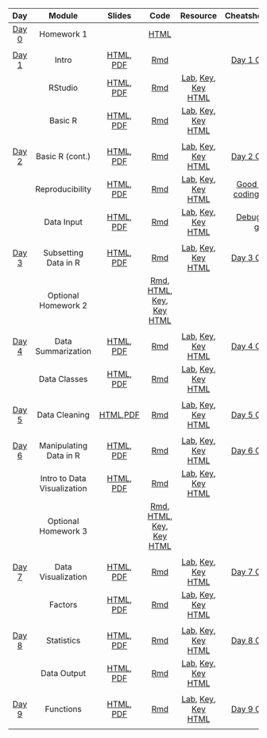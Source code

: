 | **Day**                                | **Module**                  | **Slides**                                                                                                                                                                                                                               | **Code**                                                                                                                                           | **Resource**                                                                                                                                                                                                                                                             | **Cheatsheets/Guides**                                                             |
| :------------------------------------: | :-------------------------: | :--------------------------------------------------------------------------------------------------------------------------------------------------------------------------------------------------------------------------------------: | :------------------------------------------------------------------------------------------------------------------------------------------------: | :----------------------------------------------------------------------------------------------------------------------------------------------------------------------------------------------------------------------------------------------------------------------: | :--------------------------------------------------------------------------------: |
| [Day 0](docs/module_details/day0.html) | Homework 1                  |                                                                                                                                                                                                                                          | [HTML](modules/HW/homework1.html)                                                                                                                  |                                                                                                                                                                                                                                                                          |                                                                                    |
|                                        |                             |                                                                                                                                                                                                                                          |                                                                                                                                                    |                                                                                                                                                                                                                                                                          |                                                                                    |
| [Day 1](docs/module_details/day1.html) | Intro                       | [HTML](modules/Intro/Intro.html), [PDF](modules/Intro/Intro.pdf)                                                                                                                                                                         | [Rmd](modules/Intro/Intro.Rmd)                                                                                                                     |                                                                                                                                                                                                                                                                          | [Day 1 Cheatsheet](modules/cheatsheets/Day-1.pdf)                                  |
|                                        | RStudio                     | [HTML](modules/RStudio/RStudio.html), [PDF](modules/RStudio/RStudio.pdf)                                                                                                                                                                 | [Rmd](modules/RStudio/RStudio.Rmd)                                                                                                                 | [Lab](modules/RStudio/lab/RStudio_Lab.Rmd), [Key](modules/RStudio/lab/RStudio_Lab_Key.Rmd), [Key HTML](modules/RStudio/lab/RStudio_Lab_Key.html)                                                                                                                         |                                                                                    |
|                                        | Basic R                     | [HTML](modules/Basic_R/Basic_R.html), [PDF](modules/Basic_R/Basic_R.pdf)                                                                                                                                                                 | [Rmd](modules/Basic_R/Basic_R.Rmd)                                                                                                                 | [Lab](modules/Basic_R/lab/Basic_R_Lab.Rmd), [Key](modules/Basic_R/lab/Basic_R_Lab_Key.Rmd), [Key HTML](modules/Basic_R/lab/Basic_R_Lab_Key.html)                                                                                                                         |                                                                                    |
|                                        |                             |                                                                                                                                                                                                                                          |                                                                                                                                                    |                                                                                                                                                                                                                                                                          |                                                                                    |
| [Day 2](docs/module_details/day2.html) | Basic R (cont.)             | [HTML](modules/Basic_R/Basic_R.html), [PDF](modules/Basic_R/Basic_R.pdf)                                                                                                                                                                 | [Rmd](modules/Basic_R/Basic_R.Rmd)                                                                                                                 | [Lab](modules/Basic_R/lab/Basic_R_Lab.Rmd), [Key](modules/Basic_R/lab/Basic_R_Lab_Key.Rmd), [Key HTML](modules/Basic_R/lab/Basic_R_Lab_Key.html)                                                                                                                         | [Day 2 Cheatsheet](modules/cheatsheets/Day-2.pdf)                                  |
|                                        | Reproducibility             | [HTML](modules/Reproducibility/Reproducibility.html), [PDF](modules/Reproducibility/Reproducibility.pdf)                                                                                                                                  | [Rmd](modules/Reproducibility/Reproducibility.Rmd)                                                                                                | [Lab](modules/Reproducibility/lab/Reproducibility_Lab.Rmd), [Key](modules/Reproducibility/lab/Reproducibility_Lab_Key.Rmd), [Key HTML](modules/Reproducibility/lab/Reproducibility_Lab_Key.html)                                                                                                                         | [Good scientific coding practices](resources/good-scientific-coding-practices.pdf) |
|                                        | Data Input                  | [HTML](modules/Data_Input/Data_Input.html), [PDF](modules/Data_Input/Data_Input.pdf)                                                                                                                                                     | [Rmd](modules/Data_Input/Data_Input.Rmd)                                                                                                           | [Lab](modules/Data_Input/lab/Data_Input_Lab.Rmd), [Key](modules/Data_Input/lab/Data_Input_Lab_Key.Rmd), [Key HTML](modules/Data_Input/lab/Data_Input_Lab_Key.html)                                                                                                       | [Debugging tips guide](resources/debugging_guide.pdf)                              |
|                                        |                             |                                                                                                                                                                                                                                          |                                                                                                                                                    |                                                                                                                                                                                                                                                                          |                                                                                    |
| [Day 3](docs/module_details/day3.html) | Subsetting Data in R        | [HTML](modules/Subsetting_Data_in_R/Subsetting_Data_in_R.html), [PDF](modules/Subsetting_Data_in_R/Subsetting_Data_in_R.pdf)                                                                                                             | [Rmd](modules/Subsetting_Data_in_R/Subsetting_Data_in_R.Rmd)                                                                                       | [Lab](modules/Subsetting_Data_in_R/lab/Subsetting_Data_in_R_Lab.Rmd), [Key](modules/Subsetting_Data_in_R/lab/Subsetting_Data_in_R_Lab_Key.Rmd), [Key HTML](modules/Subsetting_Data_in_R/lab/Subsetting_Data_in_R_Lab_Key.html)                                           | [Day 3 Cheatsheet](modules/cheatsheets/Day-3.pdf)                                  |
|                                        | Optional Homework 2                  |                                                                                                                                                                                                                                          | [Rmd](modules/HW/homework2.Rmd), [HTML](modules/HW/homework2.html), [Key](modules/HW/homework2_Key.Rmd), [Key HTML](modules/HW/homework2_Key.html) |                                                                                                                                                                                                                                                                          |                                                                                    |
|                                        |                             |                                                                                                                                                                                                                                          |                                                                                                                                                    |                                                                                                                                                                                                                                                                          |                                                                                    |
| [Day 4](docs/module_details/day4.html) | Data Summarization          | [HTML](modules/Data_Summarization/Data_Summarization.html), [PDF](modules/Data_Summarization/Data_Summarization.pdf)                                                                                                                     | [Rmd](modules/Data_Summarization/Data_Summarization.Rmd)                                                                                           | [Lab](modules/Data_Summarization/lab/Data_Summarization_Lab.Rmd), [Key](modules/Data_Summarization/lab/Data_Summarization_Lab_Key.Rmd), [Key HTML](modules/Data_Summarization/lab/Data_Summarization_Lab_Key.html)                                                       | [Day 4 Cheatsheet](modules/cheatsheets/Day-4.pdf)                                  |
|                                        | Data Classes                | [HTML](modules/Data_Classes/Data_Classes.html), [PDF](modules/Data_Classes/Data_Classes.pdf)                                                                                                                                             | [Rmd](modules/Data_Classes/Data_Classes.Rmd)                                                                                                       | [Lab](modules/Data_Classes/lab/Data_Classes_Lab.Rmd), [Key](modules/Data_Classes/lab/Data_Classes_Lab_Key.Rmd), [Key HTML](modules/Data_Classes/lab/Data_Classes_Lab_Key.html)                                                                                           |                                                                                    |
|                                        |                             |                                                                                                                                                                                                                                          |                                                                                                                                                    |                                                                                                                                                                                                                                                                          |                                                                                    |
| [Day 5](docs/module_details/day5.html) | Data Cleaning               | [HTML](modules/Data_Cleaning/Data_Cleaning.html),[PDF](modules/Data_Cleaning/Data_Cleaning.pdf)                                                                                                                                          | [Rmd](modules/Data_Cleaning/Data_Cleaning.Rmd)                                                                                                     | [Lab](modules/Data_Cleaning/lab/Data_Cleaning_Lab.Rmd), [Key](modules/Data_Cleaning/lab/Data_Cleaning_Lab_Key.Rmd), [Key HTML](modules/Data_Cleaning/lab/Data_Cleaning_Lab_Key.html)                                                                                     | [Day 5 Cheatsheet](modules/cheatsheets/Day-5.pdf)                                  |
|                                        
| [Day 6](docs/module_details/day6.html) | Manipulating Data in R      | [HTML](modules/Manipulating_Data_in_R/Manipulating_Data_in_R.html), [PDF](modules/Manipulating_Data_in_R/Manipulating_Data_in_R.pdf)                                                                                                     | [Rmd](modules/Manipulating_Data_in_R/Manipulating_Data_in_R.Rmd)                                                                                   | [Lab](modules/Manipulating_Data_in_R/lab/Manipulating_Data_in_R_Lab.Rmd), [Key](modules/Manipulating_Data_in_R/lab/Manipulating_Data_in_R_Lab_Key.Rmd), [Key HTML](modules/Manipulating_Data_in_R/lab/Manipulating_Data_in_R_Lab_Key.html)                               | [Day 6 Cheatsheet](modules/cheatsheets/Day-6.pdf)                                  |
|                                        | Intro to Data Visualization | [HTML](modules/Esquisse_Data_Visualization/Esquisse_Data_Visualization.html), [PDF](modules/Esquisse_Data_Visualization/Esquisse_Data_Visualization.pdf)                                                                                 | [Rmd](modules/Esquisse_Data_Visualization/Esquisse_Data_Visualization.Rmd)                                                                         | [Lab](modules/Esquisse_Data_Visualization/lab/Esquisse_Data_Visualization_Lab.Rmd), [Key](modules/Esquisse_Data_Visualization/lab/Esquisse_Data_Visualization_Lab_Key.Rmd), [Key HTML](modules/Esquisse_Data_Visualization/lab/Esquisse_Data_Visualization_Lab_Key.html) |                                                                                    |
|                                        | Optional Homework 3                  |                                                                                                                                                                                                                                          | [Rmd](modules/HW/homework3.Rmd), [HTML](modules/HW/homework3.html), [Key](modules/HW/homework3_Key.Rmd), [Key HTML](modules/HW/homework3_Key.html) |                                                                                                                                                                                                                                                                          |                                                                                    |
|                                        |                             |                                                                                                                                                                                                                                          |                                                                                                                                                    |                                                                                                                                                                                                                                                                          |                                                                                    |
| [Day 7](docs/module_details/day7.html) | Data Visualization          | [HTML](modules/Data_Visualization/Data_Visualization.html), [PDF](modules/Data_Visualization/Data_Visualization.pdf)                                                                                                                     | [Rmd](modules/Data_Visualization/Data_Visualization.Rmd)                                                                                           | [Lab](modules/Data_Visualization/lab/Data_Visualization_Lab.Rmd), [Key](modules/Data_Visualization/lab/Data_Visualization_Lab_Key.Rmd), [Key HTML](modules/Data_Visualization/lab/Data_Visualization_Lab_Key.html)                                                       | [Day 7 Cheatsheet](modules/cheatsheets/Day-7.pdf)                                  |
|                                        | Factors                     | [HTML](modules/Factors/Factors.html), [PDF](modules/Factors/Factors.pdf)                                                                                                                                                                 | [Rmd](modules/Factors/Factors.Rmd)                                                                                                                 | [Lab](modules/Factors/lab/Factors_Lab.Rmd), [Key](modules/Factors/lab/Factors_Lab_Key.Rmd), [Key HTML](modules/Factors/lab/Factors_Lab_Key.html)                                                                                                                         |                                                                                    |
|                                        |                             |                                                                                                                                                                                                                                          |                                                                                                                                                    |                                                                                                                                                                                                                                                                          |                                                                                    |
| [Day 8](docs/module_details/day8.html) | Statistics                  | [HTML](modules/Statistics/Statistics.html), [PDF](modules/Statistics/Statistics.pdf)                                                                                                                                                     | [Rmd](modules/Statistics/Statistics.Rmd)                                                                                                           | [Lab](modules/Statistics/lab/Statistics_Lab.Rmd), [Key](modules/Statistics/lab/Statistics_Lab_Key.Rmd), [Key HTML](modules/Statistics/lab/Statistics_Lab_Key.html)                                                                                                       | [Day 8 Cheatsheet](modules/cheatsheets/Day-8.pdf)                                  |
|                                        | Data Output                 | [HTML](modules/Data_Output/Data_Output.html), [PDF](modules/Data_Output/Data_Output.pdf)                                                                                                                                                 | [Rmd](modules/Data_Output/Data_Output.Rmd)                                                                                                         | [Lab](modules/Data_Output/lab/Data_Output_Lab.Rmd), [Key](modules/Data_Output/lab/Data_Output_Lab_Key.Rmd), [Key HTML](modules/Data_Output/lab/Data_Output_Lab_Key.html)                                                                                                 |                                                                                    |
|                                        
| [Day 9](docs/module_details/day9.html) | Functions                   | [HTML](modules/Functions/Functions.html), [PDF](modules/Functions/Functions.pdf)                                                                                                                                                         | [Rmd](modules/Functions/index.Rmd)                                                                                                                 | [Lab](modules/Functions/lab/Functions_Lab.Rmd), [Key](modules/Functions/lab/Functions_Lab_Key.Rmd), [Key HTML](modules/Functions/lab/Functions_Lab_Key.html)                                                                                                             | [Day 9 Cheatsheet](modules/cheatsheets/Day-9.pdf)                                  |
|                                        
